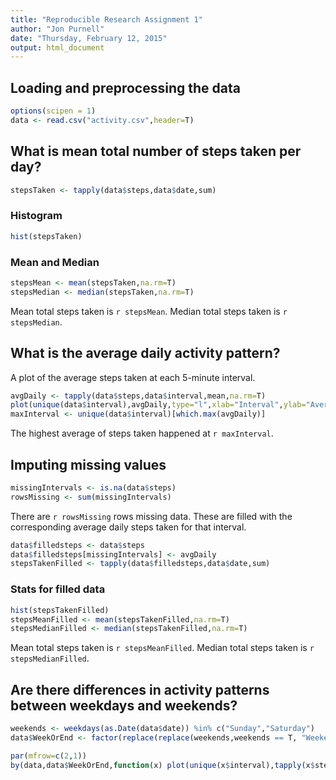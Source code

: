 ```yaml
---
title: "Reproducible Research Assignment 1"
author: "Jon Purnell"
date: "Thursday, February 12, 2015"
output: html_document
---
```


## Loading and preprocessing the data
```r
options(scipen = 1)
data <- read.csv("activity.csv",header=T)
```
## What is mean total number of steps taken per day?
```r
stepsTaken <- tapply(data$steps,data$date,sum)
```

### Histogram
```r
hist(stepsTaken)
```

### Mean and Median

```r
stepsMean <- mean(stepsTaken,na.rm=T)
stepsMedian <- median(stepsTaken,na.rm=T)
```
Mean total steps taken is `r stepsMean`. Median total steps taken is `r stepsMedian`. 

## What is the average daily activity pattern?

A plot of the average steps taken at each 5-minute interval. 

```r
avgDaily <- tapply(data$steps,data$interval,mean,na.rm=T)
plot(unique(data$interval),avgDaily,type="l",xlab="Interval",ylab="Average Daily Steps Taken")
maxInterval <- unique(data$interval)[which.max(avgDaily)]
```

The highest average of steps taken happened at `r maxInterval`. 

## Imputing missing values

```r
missingIntervals <- is.na(data$steps)
rowsMissing <- sum(missingIntervals)
```
There are `r rowsMissing` rows missing data. These are filled with the corresponding average daily steps taken for that interval.

```r
data$filledsteps <- data$steps
data$filledsteps[missingIntervals] <- avgDaily
stepsTakenFilled <- tapply(data$filledsteps,data$date,sum)
```

### Stats for filled data

```r
hist(stepsTakenFilled)
stepsMeanFilled <- mean(stepsTakenFilled,na.rm=T)
stepsMedianFilled <- median(stepsTakenFilled,na.rm=T)
```
Mean total steps taken is `r stepsMeanFilled`. Median total steps taken is `r stepsMedianFilled`. 

## Are there differences in activity patterns between weekdays and weekends?

```r
weekends <- weekdays(as.Date(data$date)) %in% c("Sunday","Saturday")
data$WeekOrEnd <- factor(replace(replace(weekends,weekends == T, "Weekend"), weekends == F, "Weekday"))

par(mfrow=c(2,1))
by(data,data$WeekOrEnd,function(x) plot(unique(x$interval),tapply(x$steps,x$interval,mean,na.rm=T),type="l",xlab=x$WeekOrEnd[1],ylab="Average Daily Steps"))
```
